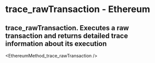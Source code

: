 # trace_rawTransaction - Ethereum

## trace_rawTransaction. Executes a raw transaction and returns detailed trace information about its execution


<EthereumMethod_trace_rawTransaction />
